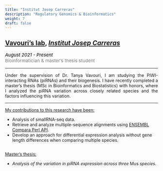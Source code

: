 ```yaml
---
title: "Institut Josep Carreras"
description: "Regulatory Genomics & Bioinformatics"
weight: 7
draft: false
---
```


<style>
    p {text-align: justify;}
</style>

## <a href="https://www.carrerasresearch.org/en/regulatory-genomics" target="_blank">Vavouri's lab</a>, <a href="https://www.carrerasresearch.org/en" target="_blank"><i>Institut Josep Carreras</i></a>

<p style='font-size:15px;color:gray'><em style='color:black;'>*August 2021 - Present*</em><br>
Bioinformatician & master's thesis student</p>

---

Under the supervision of Dr. Tanya Vavouri, I am studying the PIWI-interacting RNAs (piRNAs) and their biogenesis. I have recently completed a master's thesis (MSc in Bioinformatics and Biostatistics) with honors, where I analyzed the piRNA variation across closely related species and the factors influencing this variation.

---

<ins>My contributions to this research have been:</ins>

* Analysis of smallRNA-seq data.
* Retrieve and analyze multiple-sequence alignments using [ENSEMBL Compara Perl API](https://www.ensembl.org/info/docs/api/compara/index.html).
* Develop an approach for differential expression analysis without gene length differences when comparing multiple species. 

<!--
---

<ins>Related publications:</ins>

-->

---

<ins>Master's thesis:</ins>

* *Analysis of the variation in piRNA expression across three </em>Mus<em> species.*

